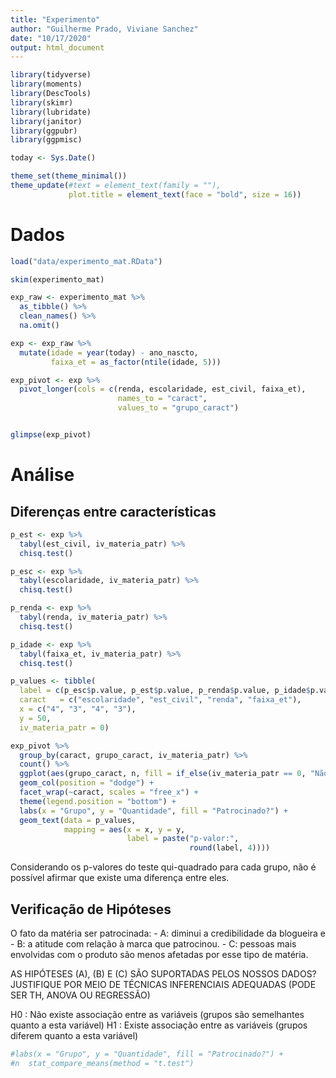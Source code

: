 ```yaml
---
title: "Experimento"
author: "Guilherme Prado, Viviane Sanchez"
date: "10/17/2020"
output: html_document
---
```


```r

library(tidyverse)
library(moments)
library(DescTools)
library(skimr)
library(lubridate)
library(janitor)
library(ggpubr)
library(ggpmisc)

today <- Sys.Date()

theme_set(theme_minimal())
theme_update(#text = element_text(family = ""),
             plot.title = element_text(face = "bold", size = 16))
```

# Dados

```r

load("data/experimento_mat.RData")

skim(experimento_mat)

exp_raw <- experimento_mat %>% 
  as_tibble() %>% 
  clean_names() %>% 
  na.omit()

exp <- exp_raw %>% 
  mutate(idade = year(today) - ano_nascto,
         faixa_et = as_factor(ntile(idade, 5)))

exp_pivot <- exp %>% 
  pivot_longer(cols = c(renda, escolaridade, est_civil, faixa_et),
                        names_to = "caract",
                        values_to = "grupo_caract")


glimpse(exp_pivot)

```

# Análise

## Diferenças entre características

```r

p_est <- exp %>% 
  tabyl(est_civil, iv_materia_patr) %>% 
  chisq.test()

p_esc <- exp %>% 
  tabyl(escolaridade, iv_materia_patr) %>% 
  chisq.test()

p_renda <- exp %>% 
  tabyl(renda, iv_materia_patr) %>% 
  chisq.test()

p_idade <- exp %>% 
  tabyl(faixa_et, iv_materia_patr) %>% 
  chisq.test()

p_values <- tibble(
  label = c(p_esc$p.value, p_est$p.value, p_renda$p.value, p_idade$p.value),
  caract   = c("escolaridade", "est_civil", "renda", "faixa_et"),
  x = c("4", "3", "4", "3"),
  y = 50,
  iv_materia_patr = 0)

exp_pivot %>% 
  group_by(caract, grupo_caract, iv_materia_patr) %>% 
  count() %>% 
  ggplot(aes(grupo_caract, n, fill = if_else(iv_materia_patr == 0, "Não", "Sim"))) +
  geom_col(position = "dodge") +
  facet_wrap(~caract, scales = "free_x") +
  theme(legend.position = "bottom") +
  labs(x = "Grupo", y = "Quantidade", fill = "Patrocinado?") +
  geom_text(data = p_values,
            mapping = aes(x = x, y = y, 
                          label = paste("p-valor:",
                                        round(label, 4))))

```

Considerando os p-valores do teste qui-quadrado para cada grupo, não é possível afirmar que existe uma diferença entre eles.

## Verificação de Hipóteses

O fato da matéria ser patrocinada: 
- A: diminui a credibilidade da blogueira e 
- B: a atitude com relação à marca que patrocinou. 
- C: pessoas mais envolvidas com o produto são menos afetadas por esse tipo de matéria.

AS HIPÓTESES (A), (B) E (C) SÃO SUPORTADAS PELOS NOSSOS DADOS? JUSTIFIQUE POR MEIO DE TÉCNICAS INFERENCIAIS ADEQUADAS (PODE SER TH, ANOVA OU REGRESSÃO)

H0 : Não existe associação entre as variáveis (grupos são semelhantes quanto a esta variável) H1 : Existe associação entre as variáveis (grupos diferem quanto a esta variável)

```r

#labs(x = "Grupo", y = "Quantidade", fill = "Patrocinado?") +
#n  stat_compare_means(method = "t.test")

```
